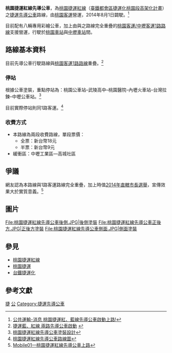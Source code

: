 {{Infobox Bus Route
| image= [[File:桃園捷運紅線先導公車正面.JPG|300px]]
| number= 桃園捷運紅線先導公車
| manager= [[桃園市政府|桃園市政府]]交通局
| operator= [[桃園客運|桃園客運]]
| length=
| time= 
| start= 桃園公車站（[[桃園車站_(臺鐵)|桃園前站]]）
| via= [[桃園市政府|桃園市政府]]、[[桃園地方法院|桃園地方法院]]、[[武陵高中|武陵高中]]、[[衛生福利部桃園醫院|衛生福利部桃園醫院]]、[[內壢火車站|內壢火車站]]
| end= 中壢公車站（[[中壢車站|中壢前站]]）
| level= 平日5:25/假日5:30-23:00
| frequency= 5-10分一班
| Other_route=
| vehicle= 8輛專用彩繪公車<br/>(465-FT～468-FT、551-FY～555-FY)
| Fare= 兩段票收費
| compete= 桃園客運1路線、中壢客運1路線
| bgcolor= {{桃園捷運色彩|紅}}
| fontcolor= white
}}
'''桃園捷運紅線先導公車'''，為[[桃園捷運紅線|桃園捷運紅線]]（[[臺鐵都會區捷運化桃園段高架化計畫|臺鐵都會區捷運化桃園段高架化計畫]]）之[[捷運先導公車|捷運先導公車]]路線，由[[桃園客運|桃園客運]]營運，2014年8月1日闢駛。<ref>[http://traffic.tycg.gov.tw/businessD/post/upt.asp?p0=496 公共運輸-消息 桃園捷運紅、藍線先導公車啟動上路!]</ref>

目前配有八輛專用彩繪公車，加上由與之路線完全重疊的[[桃園客運1路路線|桃園客運/中壢客運1路路線]]支援營運，行駛於[[桃園車站_(臺鐵)|桃園車站]]與[[中壢車站|中壢車站]]間。

== 路線基本資料 ==
目前先導公車行駛路線與[[桃園客運1路路線|桃園客運1路路線]]重疊。<ref>[https://tw.news.yahoo.com/%E6%8D%B7%E9%81%8B%E8%97%8D-%E7%B4%85%E7%B7%9A-%E5%85%A9%E8%B7%AF%E5%85%88%E5%B0%8E%E5%85%AC%E8%BB%8A%E5%95%9F%E5%8B%95-004237937.html 捷運藍、紅線 兩路先導公車啟動] {{webarchive|url=https://web.archive.org/web/20140826115851/https://tw.news.yahoo.com/%E6%8D%B7%E9%81%8B%E8%97%8D-%E7%B4%85%E7%B7%9A-%E5%85%A9%E8%B7%AF%E5%85%88%E5%B0%8E%E5%85%AC%E8%BB%8A%E5%95%9F%E5%8B%95-004237937.html |date=2014-08-26 }}</ref>

===停站===
根據公車塗裝，重點停站為：桃園公車站–武陵高中–桃園醫院–內壢火車站–台灣拉鍊–中壢公車站。<ref>[http://www.tycg.gov.tw/pubprogram/upload/imgprview.jsp?file=news04/201407301159322.jpg&flag=pic&filetablename=TycgEpaperData2File&serno=201407300010&detailno=3 桃園捷運紅線先導公車塗裝設計]</ref>

目前實際停站則同1路客運。<ref>[http://www.tycg.gov.tw/pubprogram/upload/imgprview.jsp?file=news04/201407301159320.jpg&flag=pic&filetablename=TycgEpaperData2File&serno=201407300010&detailno=1 桃園捷運紅線先導公車路線圖]</ref>
{{桃園捷運紅線先導公車}}

===收費方式===
* 本路線為兩段收費路線，單段票價：
** 全票：新台幣18元
** 半票：新台幣9元
* 緩衝區：中壢工業區—高城社區

== 爭議 ==
網友認為本路線與1路客運路線完全重疊，加上時值[[2014年中華民國直轄市長及縣市長選舉|2014年直轄市長選舉]]，宣傳效果大於實質意義。<ref>[http://www.mobile01.com/topicdetail.php?f=456&t=3983837 Mobile01—桃園捷運紅線先導公車上路]</ref>

== 圖片 ==
<gallery>
File:桃園捷運紅線先導公車後側.JPG|後側塗裝
File:桃園捷運紅線先導公車正後方.JPG|正後方塗裝
File:桃園捷運紅線先導公車側面.JPG|側面塗裝
</gallery>

== 參見 ==
* [[桃園捷運紅線|桃園捷運紅線]]
* [[桃園捷運|桃園捷運]]
* [[台鐵捷運化|台鐵捷運化]]

== 參考文獻 ==
{{reflist}}

[[Category:桃園市公車路線|捷]]
[[Category:桃園捷運路線|公]]
[[Category:捷運先導公車|Category:捷運先導公車]]
